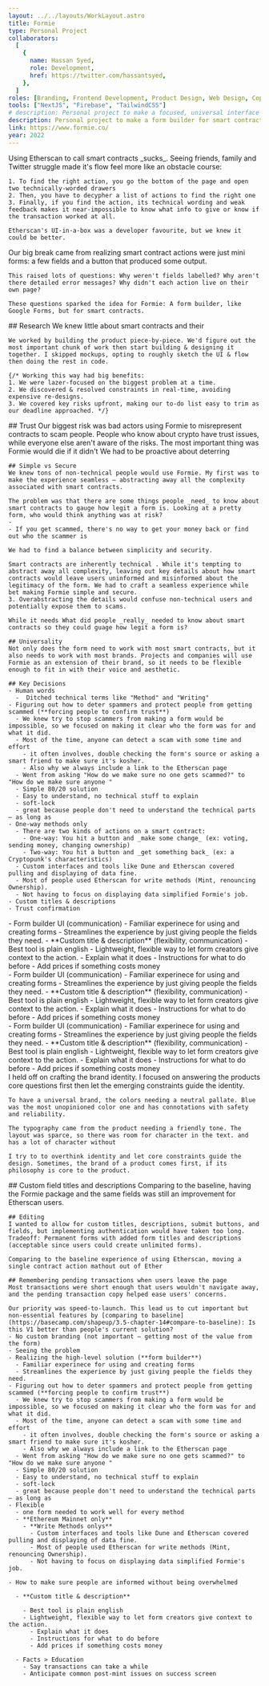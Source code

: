 ```yaml
---
layout: ../../layouts/WorkLayout.astro
title: Formie
type: Personal Project
collaborators:
  [
    {
      name: Hassan Syed,
      role: Development,
      href: https://twitter.com/hassantsyed,
    },
  ]
roles: [Branding, Frontend Development, Product Design, Web Design, Copywriting]
tools: ["NextJS", "Firebase", "TailwindCSS"]
# description: Personal project to make a focused, universal interface for smart contracts.
description: Personal project to make a form builder for smart contracts
link: https://www.formie.co/
year: 2022
---
```



<Section title="Problem">
  <SubSection
    images={[
      { 
        src: "/work/formie/etherscan-1.png", 
        alt: "Annotated page showing how bad Etherscan's smart contract UI is"
      }
    ]}
  >
    Using Etherscan to call smart contracts _sucks_. Seeing friends, family and Twitter struggle made it's flow feel more like an obstacle course:

    1. To find the right action, you go the bottom of the page and open two technically-worded drawers
    2. Then, you have to decypher a list of actions to find the right one
    3. Finally, if you find the action, its technical wording and weak feedback makes it near-impossible to know what info to give or know if the transaction worked at all.

    Etherscan's UI-in-a-box was a developer favourite, but we knew it could be better.

  </SubSection>
</Section>

<Section title="Idea">
  <SubSection>
    Our big break came from realizing smart contract actions were just mini forms: a few fields and a button that produced some output. 
    
    This raised lots of questions: Why weren't fields labelled? Why aren't there detailed error messages? Why didn't each action live on their own page?
    
    These questions sparked the idea for Formie: A form builder, like Google Forms, but for smart contracts.

  </SubSection>
</Section>

<Section title="Process">
  <SubSection>
    ## Research
    We knew little about smart contracts and their

    We worked by building the product piece-by-piece. We'd figure out the most important chunk of work then start building & designing it together. I skipped mockups, opting to roughly sketch the UI & flow then doing the rest in code.

    {/* Working this way had big benefits:
    1. We were lazer-focused on the biggest problem at a time.
    2. We discovered & resolved constraints in real-time, avoiding expensive re-designs.
    3. We covered key risks upfront, making our to-do list easy to trim as our deadline approached. */}

  </SubSection>
</Section>

<Section title="Challenges">
  <SubSection>
    ## Trust
    Our biggest risk was bad actors using Formie to misrepresent contracts to scam people. People who know about crypto have trust issues, while everyone else aren't aware of the risks. The most important thing was Formie would die if it didn't  We had to be proactive about deterring

    ## Simple vs Secure
    We knew tons of non-technical people would use Formie. My first was to make the experience seamless — abstracting away all the complexity associated with smart contracts.

    The problem was that there are some things people _need_ to know about smart contracts to gauge how legit a form is. Looking at a pretty form, who would think anything was at risk?
    -
    - If you get scammed, there's no way to get your money back or find out who the scammer is

    We had to find a balance between simplicity and security.

    Smart contracts are inherently technical . While it's tempting to abstract away all complexity, leaving out key details about how smart contracts would leave users uninformed and misinformed about the legitimacy of the form. We had to craft a seamless experience while  bet making Formie simple and secure.
    3. Overabstracting the details would confuse non-technical users and potentially expose them to scams.

    While it needs What did people _really_ needed to know about smart contracts so they could guage how legit a form is?

    ## Universality
    Not only does the form need to work with most smart contracts, but it also needs to work with most brands. Projects and companies will use Formie as an extension of their brand, so it needs to be flexible enough to fit in with their voice and aesthetic.

    ## Key Decisions
    - Human words
      -  Ditched technical terms like "Method" and "Writing"
    - Figuring out how to deter spammers and protect people from getting scammed (**forcing people to confirm trust**)
      - We knew try to stop scammers from making a form would be impossible, so we focused on making it clear who the form was for and what it did.
      - Most of the time, anyone can detect a scam with some time and effort
        - it often involves, double checking the form's source or asking a smart friend to make sure it's kosher.
        - Also why we always include a link to the Etherscan page
      - Went from asking "How do we make sure no one gets scammed?" to "How do we make sure anyone "
      - Simple 80/20 solution
      - Easy to understand, no technical stuff to explain
      - soft-lock
      - great because people don't need to understand the technical parts — as long as
    - One-way methods only
      - There are two kinds of actions on a smart contract:
        - One-way: You hit a button and _make some change_ (ex: voting, sending money, changing ownership)
        - Two-way: You hit a button and _get something back_ (ex: a Cryptopunk's characteristics)
      - Custom interfaces and tools like Dune and Etherscan covered pulling and displaying of data fine.
      - Most of people used Etherscan for write methods (Mint, renouncing Ownership).
      - Not having to focus on displaying data simplified Formie's job.
    - Custom titles & descriptions
    - Trust confirmation

  </SubSection>
</Section>

<Section title="Treat it like a form">
  <SubSection>
    - Form builder UI (communication) - Familiar experinece for using and
    creating forms - Streamlines the experience by just giving people the fields
    they need. - **Custom title & description** (flexibility, communication) -
    Best tool is plain english - Lightweight, flexible way to let form creators
    give context to the action. - Explain what it does - Instructions for what
    to do before - Add prices if something costs money
  </SubSection>
</Section>

<Section title="Forced confirmation">
  <SubSection>
    - Form builder UI (communication) - Familiar experinece for using and
    creating forms - Streamlines the experience by just giving people the fields
    they need. - **Custom title & description** (flexibility, communication) -
    Best tool is plain english - Lightweight, flexible way to let form creators
    give context to the action. - Explain what it does - Instructions for what
    to do before - Add prices if something costs money
  </SubSection>
</Section>

<Section title="Only one-way actions">
  <SubSection>
    - Form builder UI (communication) - Familiar experinece for using and
    creating forms - Streamlines the experience by just giving people the fields
    they need. - **Custom title & description** (flexibility, communication) -
    Best tool is plain english - Lightweight, flexible way to let form creators
    give context to the action. - Explain what it does - Instructions for what
    to do before - Add prices if something costs money
  </SubSection>
</Section>

<Section title="Identity">
  <SubSection>
    I held off on crafting the brand identity. I focused on answering the products core questions first then let the emerging constraints guide the identity.

    To have a universal brand, the colors needing a neutral pallate. Blue was the most unopinioned color one and has connotations with safety and reliability.

    The typography came from the product needing a friendly tone. The layout was sparce, so there was room for character in the text. and has a lot of character without

    I try to to overthink identity and let core constraints guide the design. Sometimes, the brand of a product comes first, if its philosophy is core to the product.

  </SubSection>
</Section>

<Section title="Tradeoffs">
  <SubSection>
    ## Custom field titles and descriptions
    Comparing to the baseline, having the Formie package and the same fields was still an improvement for Etherscan users.

    ## Editing
    I wanted to allow for custom titles, descriptions, submit buttons, and fields, but implementing authentication would have taken too long.
    Tradeoff: Permanent forms with added form titles and descriptions (acceptable since users could create unlimited forms).

    Comparing to the baseline experience of using Etherscan, moving a single contract action mathout out of Ether

    ## Remembering pending transactions when users leave the page
    Most transactions were short enough that users wouldn't navigate away, and the pending transaction copy helped ease users' concerns.

    Our priority was speed-to-launch. This lead us to cut important but non-essential features by [comparing to baseline](https://basecamp.com/shapeup/3.5-chapter-14#compare-to-baseline): Is this V1 better than people's current solution?
    - No custom branding (not important — getting most of the value from the form)
    - Seeing the problem
    - Realizing the high-level solution (**form builder**)
      - Familiar experinece for using and creating forms
      - Streamlines the experience by just giving people the fields they need.
    - Figuring out how to deter spammers and protect people from getting scammed (**forcing people to confirm trust**)
      - We knew try to stop scammers from making a form would be impossible, so we focused on making it clear who the form was for and what it did.
      - Most of the time, anyone can detect a scam with some time and effort
        - it often involves, double checking the form's source or asking a smart friend to make sure it's kosher.
        - Also why we always include a link to the Etherscan page
      - Went from asking "How do we make sure no one gets scammed?" to "How do we make sure anyone "
      - Simple 80/20 solution
      - Easy to understand, no technical stuff to explain
      - soft-lock
      - great because people don't need to understand the technical parts — as long as
    - Flexible
      - one form needed to work well for every method
      - **Ethereum Mainnet only**
        - **Write Methods onlys**
          - Custom interfaces and tools like Dune and Etherscan covered pulling and displaying of data fine.
          - Most of people used Etherscan for write methods (Mint, renouncing Ownership).
          - Not having to focus on displaying data simplified Formie's job.

    - How to make sure people are informed without being overwhelmed

      - **Custom title & description**

        - Best tool is plain english
        - Lightweight, flexible way to let form creators give context to the action.
          - Explain what it does
          - Instructions for what to do before
          - Add prices if something costs money

      - Facts > Education
        - Say transactions can take a while
        - Anticipate common post-mint issues on success screen

  </SubSection>
</Section>
